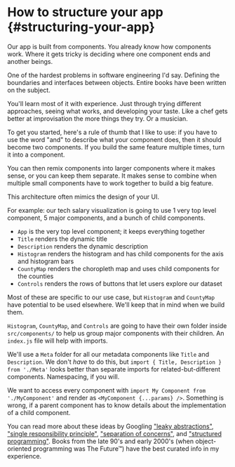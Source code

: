 # How to structure your app {#structuring-your-app}

Our app is built from components. You already know how components work. Where
it gets tricky is deciding where one component ends and another beings.

One of the hardest problems in software engineering I'd say. Defining the
boundaries and interfaces between objects. Entire books have been written on
the subject.

You'll learn most of it with experience. Just through trying different
approaches, seeing what works, and developing your taste. Like a chef gets
better at improvisation the more things they try. Or a musician.

To get you started, here's a rule of thumb that I like to use: if you have to
use the word "and" to describe what your component does, then it should become
two components. If you build the same feature multiple times, turn it into a
component.

You can then remix components into larger components where it makes sense, or
you can keep them separate. It makes sense to combine when multiple small
components have to work together to build a big feature.

This architecture often mimics the design of your UI.

For example: our tech salary visualization is going to use 1 very top level
component, 5 major components, and a bunch of child components.

- `App` is the very top level component; it keeps everything together
- `Title` renders the dynamic title
- `Description` renders the dynamic description
- `Histogram` renders the histogram and has child components for the axis and
  histogram bars
- `CountyMap` renders the choropleth map and uses child components for the
  counties
- `Controls` renders the rows of buttons that let users explore our dataset

Most of these are specific to our use case, but `Histogram` and `CountyMap`
have potential to be used elsewhere. We'll keep that in mind when we build
them.

`Histogram`, `CountyMap`, and `Controls` are going to have their own folder
inside `src/components/` to help us group major components with their children.
An `index.js` file will help with imports.

We'll use a `Meta` folder for all our metadata components like `Title` and
`Description`. We don't _have_ to do this, but
`import { Title, Description } from './Meta'` looks better than separate
imports for related-but-different components. Namespacing, if you will.

We want to access every component with
`import My Component from './MyComponent'` and render as
`<MyComponent {...params} />`. Something is wrong, if a parent component has to
know details about the implementation of a child component.

You can read more about these ideas by Googling
["leaky abstractions"](https://en.wikipedia.org/wiki/Leaky_abstraction),
["single responsibility principle"](https://en.wikipedia.org/wiki/Single_responsibility_principle),
["separation of concerns"](https://en.wikipedia.org/wiki/Separation_of_concerns),
and
["structured programming"](https://en.wikipedia.org/wiki/Structured_programming).
Books from the late 90's and early 2000's (when object-oriented programming was
The Future™) have the best curated info in my experience.